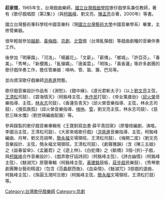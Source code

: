 {{vfd|沒有足夠的可靠資料來源能夠讓這個條目符合[[Wikipedia:關注度|Wikipedia:關注度]]中的標準|date=2022/06/17}}
{{Notability|3=Biographies|time=2022-05-18T04:56:24+00:00}}
{{BLP unsourced |time=2020-08-21T12:10:20+00:00 }}

'''莊家煜'''，1965年生，台灣戲曲樂師，[[國立台灣戲曲學院|國立台灣戲曲學院]]歌仔戲學系兼任教師，著有《歌仔戲唱腔（第2集）》（與[[柯銘峰|柯銘峰]]、劉文亮、[[陳孟亮|陳孟亮]]合著，2000年）等書。

國立台灣藝術專科學校中國音樂科（現[[國立台灣藝術大學|國立台灣藝術大學]]中國音樂學系）畢業，主修管樂器。

很年輕就參加[[越劇|越劇]]、[[黃梅戲|黃梅戲]]、[[京劇|京劇]]、[[北管|北管]]戲（台灣亂彈戲）等戲曲劇種的音樂伴奏工作。

後參加「明華園」、「河洛」、「楊麗花」、「文薪」、「薪傳」、「鄉城」、「許亞芬」、「春美」、「秀琴」、「新櫻鳳」、「亂彈嬌」、「唐美雲」、「明珠」、「黃香蓮」等許多劇團的歌仔戲伴奏工作，擔任管樂器：嗩吶、管、笛、簫、巴烏等。

並向資深歌仔戲樂師[[洪堯進|洪堯進]]問藝。

歌仔戲音樂設計作品有：《淵愁》、《錯中緣》、《道光君斬太子》（以上[[劉文亮|劉文亮]]主弦，[[王清松|王清松]]司鼓）、《碧海情天》（柯銘峰主弦，[[朱作民|朱作民]]打鼓）、《帝女萬歲劫》（[[邱火榮|邱火榮]]音樂指導、主弦，[[林永志|林永志]]司鼓）、《香蓮告青天》（邱火榮音樂指導、主弦，林永志司鼓）、《搜孤救孤》（邱火榮音樂指導、[[嗩吶|嗩吶]]、[[管|管]]，劉文亮主弦，林永志司鼓）、《慈悲三眛水懺》（劉世瑛編曲配器）等。

參與錄製的歌仔戲音樂專輯有《王寶釧寫血書·薛平貴回窯》（廖瓊枝編劇、演唱，李國治主弦，王清松司鼓）、《大家來唱歌仔戲》（[[洪堯進|洪堯進]]音樂指導、主弦，柯銘峰編曲、月琴，劉文亮胡琴，[[簡永福|簡永福]]文場領班，王清松司鼓）、《梅開二度》（劉文亮音樂設計、主弦，簡永福文場領班，王清松司鼓）、《劇聲雅韻》（含《陳三五娘》之《益春留傘》、《孟麗君》之《遊上林》、《白蛇傳》之《斷橋》3個-{折}-子戲，與[[柯銘峰|柯銘峰]]合作音樂設計）、《戲弄歌仔話詩詞》（柯銘峰主弦）、《詩古幽情》（柯銘峰主弦）、《魅湖咒》原聲專輯（柯銘峰主弦，[[黃建銘|黃建銘]]鼓板，[[莊步超|莊步超]]民樂鼓）、《秀琴歌劇團舞台藝術精選》（包含《范蠡獻西施》、《血染情》、《魅湖咒》3部戲的選曲，柯銘峰主弦）、《珠圓玉潤阿旦歌》（柯銘峰主弦，[[簡永福|簡永福]]文場領班，王清松打鼓）等。

[[Category:台灣歌仔戲樂師|Category:台灣歌仔戲樂師]]
[[Category:京劇|Category:京劇]]